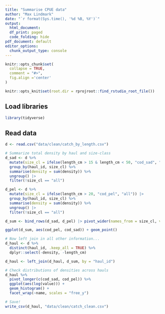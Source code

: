 ```yaml
---
title: "Summarise CPUE data"
author: "Max Lindmark"
date: "`r format(Sys.time(), '%d %B, %Y')`"
output:
  html_document:
  df_print: paged
  code_folding: hide
pdf_document: default
editor_options: 
  chunk_output_type: console
---
```


```r
knitr::opts_chunk$set(
  collapse = TRUE,
  comment = "#>",
  fig.align ='center'
)

knitr::opts_knit$set(root.dir = rprojroot::find_rstudio_root_file())
```

## Load libraries

```r
library(tidyverse)
```

## Read data

```r
d <- read.csv("data/clean/catch_by_length.csv")

# Summarize total density by haul and size-class
d_sad <- d %>% 
  mutate(size_cl = ifelse(length_cm > 15 & length_cm < 50, "cod_sad", "all")) |> 
  group_by(haul_id, size_cl) %>% 
  summarise(density = sum(density)) %>% 
  ungroup() |> 
  filter(!size_cl == "all")

d_pel <- d %>% 
  mutate(size_cl = ifelse(length_cm > 20, "cod_pel", "all")) |> 
  group_by(haul_id, size_cl) %>% 
  summarise(density = sum(density)) %>% 
  ungroup() |> 
  filter(!size_cl == "all")

d_sum <- bind_rows(d_sad, d_pel) |> pivot_wider(names_from = size_cl, values_from = density)

ggplot(d_sum, aes(cod_pel, cod_sad)) + geom_point()

# Now left join in all other information...
d_haul <- d %>% 
  distinct(haul_id, .keep_all = TRUE) %>% 
  dplyr::select(-density, -length_cm)

d_haul <- left_join(d_haul, d_sum, by = "haul_id")

# Check distributions of densities across hauls
d_haul %>% 
  pivot_longer(c(cod_sad, cod_pel)) %>% 
  ggplot(aes(log(value))) + 
  geom_histogram() + 
  facet_wrap(~name, scales = "free_y")

# Save!
write_csv(d_haul, "data/clean/catch_clean.csv")
```
